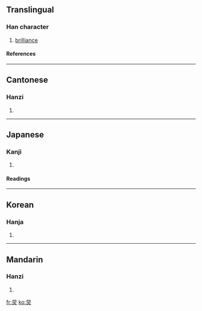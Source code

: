 {{see|耿}}

==Translingual==
===Han character===
{{Han char|rn=86|rad=火|as=04|sn=8|four=6080<sub>9</sub>|canj=日火 (AF)}}
# [[brilliance]]
====References====
{{Han ref|kx=0666.320|dkj=18896|hdz=32191.170|uh=7085|ud=28805|bh=CD52|bd=52562}}

----
==Cantonese==
===Hanzi===
{{yue-hanzi|jyut=|y=gwai6, gwing2}}
# {{defn|Cantonese}}

----
==Japanese==
===Kanji===
{{ja-kanji|grade=|rs=火04}}
# {{defn|Japanese}} 
====Readings====
{{ja-readings|on=[[けい]] (kei), [[きょう]] (kyō), [[えい]] (ei), [[よう]] (yō)|kun=[[あらわれる]] (arawareru)}}

----
==Korean==
===Hanja===
{{ko-hanja|hangeul=경|eumhun=|rv=gyeong|mr=kyŏng|y=kyeng}}
# {{defn|Korean}}

----
==Mandarin==
===Hanzi===
{{cmn-hanzi|pin=[[jiǒng]] ([[jiong3]])|wg=chiung<sup>3</sup>}}
# {{defn|Mandarin}}

[[fr:炅]]
[[ko:炅]]